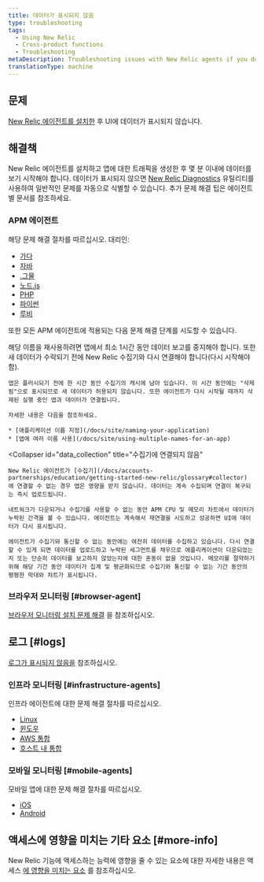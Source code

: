 ```yaml
---
title: 데이터가 표시되지 않음
type: troubleshooting
tags:
  - Using New Relic
  - Cross-product functions
  - Troubleshooting
metaDescription: Troubleshooting issues with New Relic agents if you don't see data in the UI.
translationType: machine
---
```


## 문제

[New Relic 에이전트를 설치한](/docs/agents/manage-apm-agents/installation/install-agent) 후 UI에 데이터가 표시되지 않습니다.

## 해결책

New Relic 에이전트를 설치하고 앱에 대한 트래픽을 생성한 후 몇 분 이내에 데이터를 보기 시작해야 합니다. 데이터가 표시되지 않으면 [New Relic Diagnostics](/docs/agents/manage-apm-agents/troubleshooting/new-relic-diagnostics) 유틸리티를 사용하여 일반적인 문제를 자동으로 식별할 수 있습니다. 추가 문제 해결 팁은 에이전트별 문서를 참조하세요.

### APM 에이전트

해당 문제 해결 절차를 따르십시오. <InlinePopover type="apm"/>대리인:

* [가다](/docs/agents/go-agent/troubleshooting/no-data-appears-go)
* [자바](/docs/agents/java-agent/troubleshooting/no-data-appears-java)
* [.그물](/docs/agents/net-agent/troubleshooting/no-data-appears-net)
* [노드.js](/docs/agents/nodejs-agent/troubleshooting/troubleshooting-your-nodejs-installation)
* [PHP](/docs/agents/php-agent/troubleshooting/no-data-appears-php)
* [파이썬](/docs/agents/python-agent/troubleshooting/no-data-appears-python)
* [루비](/docs/agents/ruby-agent/troubleshooting/no-data-appears-ruby)

또한 모든 APM 에이전트에 적용되는 다음 문제 해결 단계를 시도할 수 있습니다.

<CollapserGroup>
  <Collapser
    id="deleted_apps"
    title="APM에서 삭제되거나 이름이 변경된 애플리케이션"
  >
    해당 이름을 재사용하려면 앱에서 최소 1시간 동안 데이터 보고를 중지해야 합니다. 또한 새 데이터가 수락되기 전에 New Relic 수집기와 다시 연결해야 합니다(다시 시작해야 함).

    앱은 플러시되기 전에 한 시간 동안 수집기의 캐시에 남아 있습니다. 이 시간 동안에는 "삭제됨"으로 표시되므로 새 데이터가 허용되지 않습니다. 또한 에이전트가 다시 시작될 때까지 삭제된 실행 중인 앱과 데이터가 연결됩니다.

    자세한 내용은 다음을 참조하세요.

    * [애플리케이션 이름 지정](/docs/site/naming-your-application)
    * [앱에 여러 이름 사용](/docs/site/using-multiple-names-for-an-app)
  </Collapser>

  <Collapser
    id="data_collection"
    title="수집기에 연결되지 않음"
  >
    New Relic 에이전트가 [수집기](/docs/accounts-partnerships/education/getting-started-new-relic/glossary#collector) 에 연결할 수 없는 경우 앱은 영향을 받지 않습니다. 데이터는 계속 수집되며 연결이 복구되는 즉시 업로드됩니다.

    네트워크가 다운되거나 수집기를 사용할 수 없는 동안 APM CPU 및 메모리 차트에서 데이터가 누락된 간격을 볼 수 있습니다. 에이전트는 계속해서 재연결을 시도하고 성공하면 UI에 데이터가 다시 표시됩니다.

    에이전트가 수집기와 통신할 수 없는 동안에는 여전히 데이터를 수집하고 있습니다. 다시 연결할 수 있게 되면 데이터를 업로드하고 누락된 세그먼트를 채우므로 애플리케이션이 다운되었는지 또는 단순히 데이터를 보고하지 않았는지에 대한 혼동이 없을 것입니다. 메모리를 절약하기 위해 해당 기간 동안 데이터가 집계 및 평균화되므로 수집기와 통신할 수 없는 기간 동안의 평평한 막대와 차트가 표시됩니다.
  </Collapser>
</CollapserGroup>

### 브라우저 모니터링 [#browser-agent]

[브라우저 모니터링 설치 문제 해결](/docs/browser/new-relic-browser/troubleshooting/troubleshooting-browser-monitoring-installation) 을 참조하십시오.

## 로그 [#logs]

[로그가 표시되지 않음을](/docs/logs/troubleshooting/no-log-data-appears-ui) 참조하십시오.

### 인프라 모니터링 [#infrastructure-agents]

인프라 에이전트에 대한 문제 해결 절차를 따르십시오.

* [Linux](/docs/infrastructure/new-relic-infrastructure/troubleshooting/no-data-appears-infrastructure)
* [윈도우](/docs/infrastructure/new-relic-infrastructure/troubleshooting/no-data-appears-infrastructure)
* [AWS 통합](/docs/infrastructure/amazon-integrations/troubleshooting/no-data-appears-amazonaws-integrations)
* [호스트 내 통합](/docs/infrastructure/on-host-integrations/troubleshooting/not-seeing-host-integration-data)

### 모바일 모니터링 [#mobile-agents]

모바일 앱에 대한 문제 해결 절차를 따르십시오.

* [iOS](/docs/mobile-monitoring/mobile-monitoring-installation/ios/no-data-appears-ios)
* [Android](/docs/mobile-monitoring/new-relic-mobile-android/troubleshoot/no-data-appears-android)

## 액세스에 영향을 미치는 기타 요소 [#more-info]

New Relic 기능에 액세스하는 능력에 영향을 줄 수 있는 요소에 대한 자세한 내용은 액세스 [에 영향을 미치는 요소](/docs/accounts/accounts-billing/general-account-settings/factors-affecting-access-features-data) 를 참조하십시오.